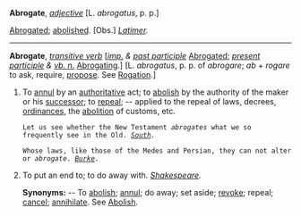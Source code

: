 '''Abrogate''', ''[[adjective (part of speech)|adjective]]'' [L. ''abrogatus'', p. p.]

[[Abrogated]]; [[abolished]]. [Obs.] ''[[Latimer (source)|Latimer]].''
-----
'''Abrogate''', ''[[transitive verb (part of speech)|transitive verb]]'' [''[[imp. (part of speech)|imp.]] & [[past participle (part of speech)|past participle]]'' [[Abrogated]]; ''[[present participle (part of speech)|present participle]] & [[vb. n. (part of speech)|vb. n.]]'' [[Abrogating]].] [L. ''abrogatus'', p. p. of ''abrogare''; ''ab'' + ''rogare'' to ask, require, [[propose]]. See [[Rogation]].]

<ol>
<li>To [[annul]] by an [[authoritative]] act; to [[abolish]] by the authority of the maker or his [[successor]]; to [[repeal]]; -- applied to the repeal of laws, decrees, [[ordinances]], the [[abolition]] of customs, etc.

<code>Let us see whether the New Testament ''abrogates'' what we so frequently see in the Old. ''[[South (source)|South]].''</code>

<code>Whose laws, like those of the Medes and Persian, they can not alter or ''abrogate''. ''[[Burke (source)|Burke]].''</code>

<li> To put an end to; to do away with. ''[[Shakespeare (source)|Shakespeare]].''

'''Synonyms:''' -- To [[abolish]]; [[annul]]; do away; set aside; [[revoke]]; repeal; [[cancel]]; [[annihilate]]. See [[Abolish]].
</ol>
